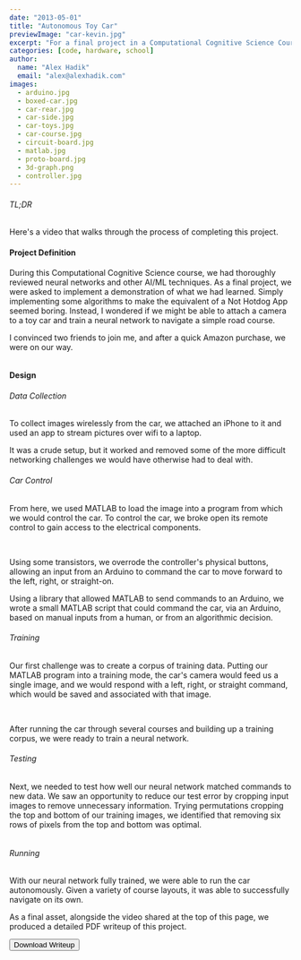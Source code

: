 ```yaml
---
date: "2013-05-01"
title: "Autonomous Toy Car"
previewImage: "car-kevin.jpg"
excerpt: "For a final project in a Computational Cognitive Science Course, I convinced my friends to equip a toy car so that it could navigate autonomously."
categories: [code, hardware, school]
author:
  name: "Alex Hadik"
  email: "alex@alexhadik.com"
images:
  - arduino.jpg
  - boxed-car.jpg
  - car-rear.jpg
  - car-side.jpg
  - car-toys.jpg
  - car-course.jpg
  - circuit-board.jpg
  - matlab.jpg
  - proto-board.jpg
  - 3d-graph.png
  - controller.jpg
---
```



###### TL;DR
Here's a video that walks through the process of completing this project.

<VideoEmbed source="vimeo" id="79056799" />

#### Project Definition
During this Computational Cognitive Science course, we had thoroughly reviewed neural networks and other AI/ML techniques. As a final project, we were asked to implement a demonstration of what we had learned. Simply implementing some algorithms to make the equivalent of a <Link href="https://www.youtube.com/watch?v=ACmydtFDTGs">Not Hotdog App</Link> seemed boring. Instead, I wondered if we might be able to attach a camera to a toy car and train a neural network to navigate a simple road course.

I convinced two friends to join me, and after a quick Amazon purchase, we were on our way.

<Image name="boxed-car" />

#### Design
###### Data Collection
To collect images wirelessly from the car, we attached an iPhone to it and used an app to stream pictures over wifi to a laptop.
<Gallery caption="At first, electrical tape and twist-ties got the job done.">
  <Image name="car-toys" />
  <Image name="car-side" />
</Gallery>

It was a crude setup, but it worked and removed some of the more difficult networking challenges we would have otherwise had to deal with.

###### Car Control
From here, we used MATLAB to load the image into a program from which we would control the car. To control the car, we broke open its remote control to gain access to the electrical components.

<Gallery caption="An initial breadboard prototype of our hacked radio controller.">
  <Image name="arduino" />
  <Image name="controller" />
</Gallery>

Using some transistors, we overrode the controller's physical buttons, allowing an input from an Arduino to command the car to move forward to the left, right, or straight-on.

Using a library that allowed MATLAB to send commands to an Arduino, we wrote a small MATLAB script that could command the car, via an Arduino, based on manual inputs from a human, or from an algorithmic decision.

###### Training
Our first challenge was to create a corpus of training data. Putting our MATLAB program into a training mode, the car's camera would feed us a single image, and we would respond with a left, right, or straight command, which would be saved and associated with that image.

<Gallery caption="We constructed our road courses from printer paper laid on the ground.">
  <Image name="car-course" />
  <Image name="matlab" />
</Gallery>

After running the car through several courses and building up a training corpus, we were ready to train a neural network.

###### Testing
Next, we needed to test how well our neural network matched commands to new data. We saw an opportunity to reduce our test error by cropping input images to remove unnecessary information. Trying permutations cropping the top and bottom of our training images, we identified that removing six rows of pixels from the top and bottom was optimal.

<Image name="3d-graph" caption="Test error across two parameters — removing pixel rows from the top, and bottom of the image." />

###### Running
With our neural network fully trained, we were able to run the car autonomously. Given a variety of course layouts, it was able to successfully navigate on its own.

As a final asset, alongside the video shared at the top of this page, we produced a detailed PDF writeup of this project.

<Button iconLeft="fal fa-long-arrow-down" href={writeUp} hasBorder>Download Writeup</Button>
